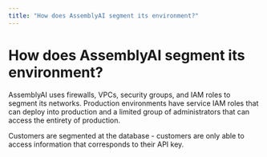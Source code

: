 ```yaml
---
title: "How does AssemblyAI segment its environment?"
---
```


# How does AssemblyAI segment its environment?

AssemblyAI uses firewalls, VPCs, security groups, and IAM roles to segment its networks. Production environments have service IAM roles that can deploy into production and a limited group of administrators that can access the entirety of production.

Customers are segmented at the database - customers are only able to access information that corresponds to their API key.